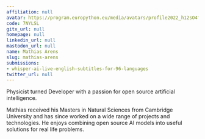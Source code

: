 ```yaml
---
affiliation: null
avatar: https://program.europython.eu/media/avatars/profile2022_h12sO4f_kX5dmww.png
code: 7NYLSL
gitx_url: null
homepage: null
linkedin_url: null
mastodon_url: null
name: Mathias Arens
slug: mathias-arens
submissions:
- whisper-ai-live-english-subtitles-for-96-languages
twitter_url: null
---
```


Physicist turned Developer with a passion for open source artificial intelligence.

Mathias received his Masters in Natural Sciences from Cambridge University and has since worked on a wide range of projects and technologies. He enjoys combining open source AI models into useful solutions for real life problems.